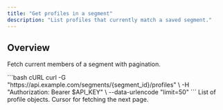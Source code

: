 ```yaml
---
title: "Get profiles in a segment"
description: "List profiles that currently match a saved segment."
---
```


## Overview

Fetch current members of a segment with pagination.

<Steps>
<Step title="Query a segment">
  <RequestExample>
  ```bash cURL
  curl -G "https://api.example.com/segments/{segment_id}/profiles" \
    -H "Authorization: Bearer $API_KEY" \
    --data-urlencode "limit=50"
  ```
  </RequestExample>
</Step>

<Step title="Response fields">
  <ResponseField name="data" type="array" required>
  List of profile objects.
  </ResponseField>
  <ResponseField name="next_cursor" type="string">
  Cursor for fetching the next page.
  </ResponseField>
</Step>
</Steps>


